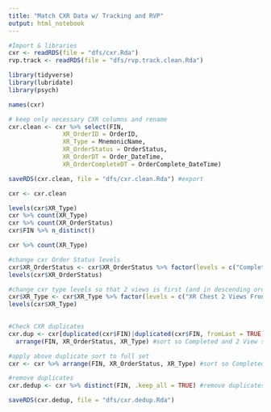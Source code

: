 ```yaml
---
title: "Match CXR Data w/ Tracking and RVP"
output: html_notebook
---
```



```r
#Import & libraries
cxr <- readRDS(file = "dfs/cxr.Rda")
rvp.track <- readRDS(file = "dfs/rvp.track.clean.Rda")

library(tidyverse)
library(lubridate)
library(psych)
```


```r
names(cxr)
```


```r
# keep only necessary CXR columns and rename
cxr.clean <- cxr %>% select(FIN, 
               XR_OrderID = OrderID, 
               XR_Type = MnemonicName, 
               XR_OrderStatus = OrderStatus, 
               XR_OrderDT = Order_DateTime, 
               XR_OrderCompleteDT = OrderComplete_DateTime)

saveRDS(cxr.clean, file = "dfs/cxr.clean.Rda") #export

cxr <- cxr.clean
```

```r
levels(cxr$XR_Type)
cxr %>% count(XR_Type)
cxr %>% count(XR_OrderStatus)
cxr$FIN %>% n_distinct()

cxr %>% count(XR_Type)
```


```r
#change cxr Order Status levels
cxr$XR_OrderStatus <- cxr$XR_OrderStatus %>% factor(levels = c("Completed", "Discontinued", "Canceled", "Voided"))
levels(cxr$XR_OrderStatus)

#change cxr type levels so that 2 views is first (and in descending order of count)
cxr$XR_Type <- cxr$XR_Type %>% factor(levels = c("XR Chest 2 Views Frontal/Lat", "XR Chest 1 View Frontal", "XR Chest 1 View PA", "XR Chest 3 Views Frontal/Lat/Apical", "XR Chest Routine"))
levels(cxr$XR_Type)
                                            
```

```r
#Check CXR duplicates
cxr.dup <- cxr[duplicated(cxr$FIN)|duplicated(cxr$FIN, fromLast = TRUE),] %>% #show encounters with duplicate FIN
  arrange(FIN, XR_OrderStatus, XR_Type) #sort so Completed and 2 View shows up first (and doesn't get filtered)
```

```r
#apply above duplicate sort to full set
cxr <- cxr %>% arrange(FIN, XR_OrderStatus, XR_Type) #sort so Completed and 2 View shows up first (and doesn't get filtered)

#remove duplicates
cxr.dedup <- cxr %>% distinct(FIN, .keep_all = TRUE) #remove duplicates (removes 2nd+ row)

saveRDS(cxr.dedup, file = "dfs/cxr.dedup.Rda")
```

